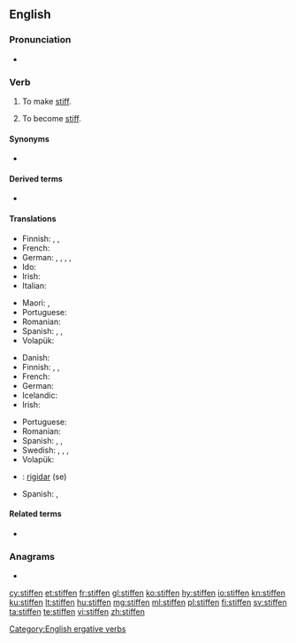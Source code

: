 ==English==

===Pronunciation===
* {{rhymes|ɪfən|lang=en}}

===Verb===
{{en-verb}}

# {{lb|en|transitive}} To make [[stiff]].
# {{lb|en|intransitive}} To become [[stiff]].

====Synonyms====
* {{l|en|starken}}

====Derived terms====
* {{l|en|stiffen up}}

====Translations====
{{trans-top|to make stiff}}
* Finnish: {{t|fi|jäykistää}}, {{t+|fi|jähmettää}}, {{t|fi|kangistaa}}
* French: {{t+|fr|raidir}}
* German: {{t|de|aussteifen}}, {{t+|de|versteifen}}, {{t+|de|verstärken}}, {{t+|de|ertüchtigen}}, {{t|de|aufdoppeln}}
* Ido: {{t+|io|rigidigar}}
* Irish: {{t|ga|stalc}}
* Italian: {{t|it|irrigidire}}
{{trans-mid}}
* Maori: {{t|mi|whakamakiki}}, {{t|mi|whakawhena}}
* Portuguese: {{t+|pt|endurecer}}
* Romanian: {{t+|ro|întări}}
* Spanish: {{t+|es|atiesar}}, {{t+|es|entiesar}}, {{t+|es|endurecer}}
* Volapük: {{t+|vo|stifükön}}
{{trans-bottom}}

{{trans-top|to become stiff}}
* Danish: {{t|da|stivne}}
* Finnish: {{t+|fi|jäykistyä}}, {{t+|fi|jähmettyä}}, {{t+|fi|kangistua}}
* French: {{t+|fr|raidir}}
* German: {{t+|de|versteifen}}
* Icelandic: {{t|is|stífna}}
* Irish: {{t|ga|stalc}}
{{trans-mid}}
* Portuguese: {{t+|pt|endurecer}}
* Romanian: {{t+|ro|întări}}
* Spanish: {{t+|es|atiesarse}}, {{t+|es|entiesarse}}, {{t+|es|endurecerse}}
* Swedish: {{t+|sv|styvna}}, {{t+|sv|stelna}}, {{t+|sv|styv|alt=bli styv}}, {{t+|sv|stel|alt=bli stel}}
* Volapük: {{t+|vo|stifikön}}
{{trans-bottom}}

{{checktrans-top}}
* {{ttbc|ia}}: [[rigidar]] (se)
{{trans-mid}}
* Spanish: {{t+check|es|atiesar|alt=atiesarse}}, {{t+check|es|endurecer|alt=endurecerse}}
{{trans-bottom}}

====Related terms====
* {{l|en|stiff}}

===Anagrams===
* {{l|en|infefts}}

[[Category:English ergative verbs]]

[[cy:stiffen]]
[[et:stiffen]]
[[fr:stiffen]]
[[gl:stiffen]]
[[ko:stiffen]]
[[hy:stiffen]]
[[io:stiffen]]
[[kn:stiffen]]
[[ku:stiffen]]
[[lt:stiffen]]
[[hu:stiffen]]
[[mg:stiffen]]
[[ml:stiffen]]
[[pl:stiffen]]
[[fi:stiffen]]
[[sv:stiffen]]
[[ta:stiffen]]
[[te:stiffen]]
[[vi:stiffen]]
[[zh:stiffen]]